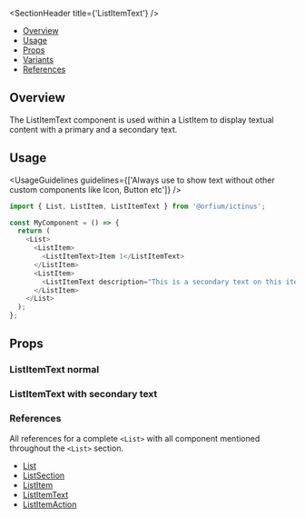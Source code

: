 
<Meta of={ListItemTextStories} />

<SectionHeader title={'ListItemText'} />

- [Overview](#overview)
- [Usage](#usage)
- [Props](#props)
- [Variants](#variants)
- [References](#references)

## Overview

The ListItemText component is used within a ListItem to display textual content with a primary and
a secondary text.

## Usage

<UsageGuidelines
  guidelines={['Always use to show text without other custom components like Icon, Button etc']}
/>

```js
import { List, ListItem, ListItemText } from '@orfium/ictinus';

const MyComponent = () => {
  return (
    <List>
      <ListItem>
        <ListItemText>Item 1</ListItemText>
      </ListItem>
      <ListItem>
        <ListItemText description="This is a secondary text on this item">Item 2</ListItemText>
      </ListItem>
    </List>
  );
};
```

## Props

<ArgTypes of={ListItemText} />

<SubsectionHeader title="Variants" />

### ListItemText normal

<Canvas of={ListItemTextStories.ListItemTextNormal} />

### ListItemText with secondary text

<Canvas of={ListItemTextStories.ListItemTextWithSecondaryText} />

### References

All references for a complete `<List>` with all component mentioned throughout the `<List>` section.

- [List](../?path=/docs/updated-components-list-list--overview)
- [ListSection](../?path=/docs/updated-components-list-listsection--overview)
- [ListItem](../?path=/docs/updated-components-list-listitem--overview)
- [ListItemText](../?path=/docs/updated-components-list-listitemtext--overview)
- [ListItemAction](../?path=/docs/updated-components-list-listitemaction--overview)

